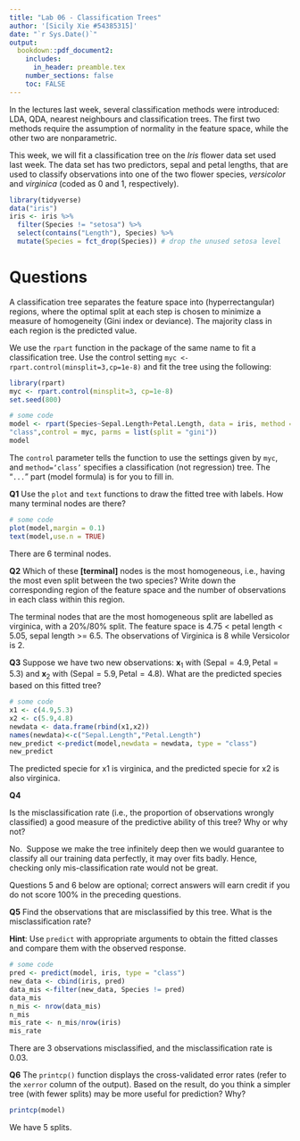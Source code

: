 ```yaml
---
title: "Lab 06 - Classification Trees"
author: '[Sicily Xie #54385315]'
date: "`r Sys.Date()`"
output: 
  bookdown::pdf_document2:
    includes:
      in_header: preamble.tex
    number_sections: false
    toc: FALSE
---
```


In the lectures last week, several classification methods were
introduced: LDA, QDA, nearest neighbours and classification trees. The
first two methods require the assumption of normality in the feature
space, while the other two are nonparametric.

This week, we will fit a classification tree on the *Iris* flower data
set used last week. The data set has two predictors, sepal and petal
lengths, that are used to classify observations into one of the two
flower species, *versicolor* and *virginica* (coded as 0 and
1, respectively). 

```r
library(tidyverse)
data("iris")
iris <- iris %>% 
  filter(Species != "setosa") %>%
  select(contains("Length"), Species) %>%
  mutate(Species = fct_drop(Species)) # drop the unused setosa level
```


Questions
=========

A classification tree separates the feature space into
(hyperrectangular) regions, where the optimal split at each step is
chosen to minimize a measure of homogeneity (Gini index or deviance).
The majority class in each region is the predicted value.

We use the `rpart` function in the package of the same name to fit a
classification tree. Use the control setting
`myc <- rpart.control(minsplit=3,cp=1e-8)` and fit the tree using the
following:

```r
library(rpart)
myc <- rpart.control(minsplit=3, cp=1e-8)
set.seed(800)
```

::: {.solbox data-latex=""}

```r
# some code
model <- rpart(Species~Sepal.Length+Petal.Length, data = iris, method =
"class",control = myc, parms = list(split = "gini"))
model
```
:::

The `control` parameter tells the function to use the settings given by
`myc`, and `method=‘class’` specifies a classification (not regression)
tree. The "`...`" part (model formula) is for you to fill in.

**Q1**
Use the `plot` and `text` functions to draw the fitted
tree with labels. How many terminal nodes are there?

::: {.solbox data-latex=""}
```r
# some code
plot(model,margin = 0.1)
text(model,use.n = TRUE)
```
There are 6 terminal nodes.

:::


**Q2**
Which of these **[terminal]** nodes is the most
homogeneous, i.e., having the most even split between the two
species? Write down the corresponding region of the feature space
and the number of observations in each class within this region.

::: {.solbox data-latex=""}

The terminal nodes that are the most homogeneous split are labelled as virginica, with a 20%/80% split. 
The feature space is 4.75 < petal length < 5.05, sepal length >= 6.5. 
The observations of Virginica is 8 while Versicolor is 2.

:::

**Q3**
Suppose we have two new observations: $\boldsymbol{x}_{1}$ with $(\mbox{Sepal}=4.9,\,\mbox{Petal}=5.3)$ and $\boldsymbol{x}_{2}$ with
$(\mbox{Sepal}=5.9,\,\mbox{Petal}=4.8)$. What are the predicted
species based on this fitted tree?

::: {.solbox data-latex=""}
```r
# some code
x1 <- c(4.9,5.3)
x2 <- c(5.9,4.8)
newdata <- data.frame(rbind(x1,x2))
names(newdata)<-c("Sepal.Length","Petal.Length")
new_predict <-predict(model,newdata = newdata, type = "class")
new_predict
```
The predicted specie for x1 is virginica, and the predicted specie for x2 is also virginica.
:::

**Q4**

Is the misclassification rate (i.e., the proportion of
observations wrongly classified) a good measure of the predictive
ability of this tree? Why or why not?

::: {.solbox data-latex=""}
No. 
Suppose we make the tree infinitely deep then we would guarantee to 
classify all our training data perfectly, it may over fits badly. 
Hence, checking only mis-classification rate would not be great.


:::


Questions 5 and 6 below are optional; correct answers will earn credit
if you do not score 100% in the preceding questions.\

**Q5**
Find the observations that are misclassified by this
tree. What is the misclassification rate?
    
**Hint**: Use `predict` with appropriate arguments to obtain the
fitted classes and compare them with the observed response.


::: {.solbox data-latex=""}
```r
# some code
pred <- predict(model, iris, type = "class")
new_data <- cbind(iris, pred)
data_mis <-filter(new_data, Species != pred)
data_mis
n_mis <- nrow(data_mis)
n_mis
mis_rate <- n_mis/nrow(iris)
mis_rate
```

There are 3 observations misclassified, and the misclassification rate is 0.03.

:::

**Q6**
The `printcp()` function displays the cross-validated
error rates (refer to the `xerror` column of the output). Based on
the result, do you think a simpler tree (with fewer splits) may be
more useful for prediction? Why?

::: {.solbox data-latex=""}
```r
printcp(model)
```
We have 5 splits.
:::
